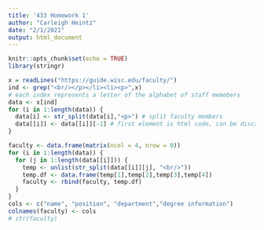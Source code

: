 ```yaml
---
title: '433 Homework 1'
author: "Carleigh Heintz"
date: "2/1/2021"
output: html_document
---
```


```r
knitr::opts_chunk$set(echo = TRUE)
library(stringr)
```


```r
x = readLines("https://guide.wisc.edu/faculty/")
ind <- grep("<br/></p></li><li><p>",x)
# each index represents a letter of the alphabet of staff memebers
data <- x[ind]
for (i in 1:length(data)) {
  data[i] <- str_split(data[i],"<p>") # split faculty members
  data[[i]] <- data[[i]][-1] # first element is html code, can be discarded
}
```

```r
faculty <- data.frame(matrix(ncol = 4, nrow = 0))
for (i in 1:length(data)) {
  for (j in 1:length(data[[i]])) {
    temp <- unlist(str_split(data[[i]][j], "<br/>"))
    temp.df <- data.frame(temp[1],temp[2],temp[3],temp[4])
    faculty <- rbind(faculty, temp.df)
  }
}
cols <- c("name", "position", "department","degree information")
colnames(faculty) <- cols
# str(faculty)
```

